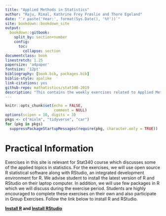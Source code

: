```yaml
---
title: "Applied Methods in Statistics"
author: "Raju, Rimal, Kathrine Frey Frøslie and Thore Egeland"
date: "`r paste('Year:', format(Sys.Date(), '%Y'))`"
site: bookdown::bookdown_site
output:
  bookdown::gitbook:
    split_by: section+number
    config:
      toc:
        collapse: section
documentclass: book
linestretch: 1.25
papersize: 'a4paper'
fontsize: '12pt'
bibliography: [book.bib, packages.bib]
biblio-style: apalike
link-citations: yes
github-repo: mathatistics/stat340-2019
description: "This contains the weekly exercises related to Applied Methods in Statistics (STAT340)"
---
```

```r
knitr::opts_chunk$set(echo = FALSE,
                      comment = NULL)
options(scipen = 10, digits = 3)
pkgs <- c("mixlm", "tidyverse", "car")
for (pkg in pkgs)
  suppressPackageStartupMessages(require(pkg, character.only = TRUE))
```


# Practical Information

Exercises in this site is relevant for Stat340 course which discusses some of the applied topics in statistics. For the exercises, we will use open source R statistical software along with RStudio, an integrated development environment for R. We advise student to install the latest version of R and RStudio on their laptop computer. In addition, we will use few packages in R which we will discuss during the exercise period. Students are highly encouraged to complete these exercises on their own and also participate in Group Exercises. Follow the link below to install R and RStudio.

**[Install R](https://cran.uib.no) and [Install RStudio](https://www.rstudio.com/products/rstudio/download/#download)**

